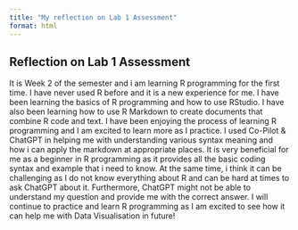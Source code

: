 ```yaml
---
title: "My reflection on Lab 1 Assessment"
format: html
---
```


## Reflection on Lab 1 Assessment

It is Week 2 of the semester and i am learning R programming for the first time. I have never used R before and it is a new experience for me. I have been learning the basics of R programming and how to use RStudio. I have also been learning how to use R Markdown to create documents that combine R code and text. I have been enjoying the process of learning R programming and I am excited to learn more as I practice. I used Co-Pilot & ChatGPT in helping me with understanding various syntax meaning and how i can apply the markdown at appropriate places. It is very beneficial for me as a beginner in R programming as it provides all the basic coding syntax and example that i need to know. At the same time, i think it can be challenging as I do not know everything about R and can be hard at times to ask ChatGPT about it. Furthermore, ChatGPT might not be able to understand my question and provide me with the correct answer. I will continue to practice and learn R programming as I am excited to see how it can help me with Data Visualisation in future!
